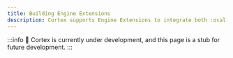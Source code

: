 ```yaml
---
title: Building Engine Extensions
description: Cortex supports Engine Extensions to integrate both :ocal inference engines, and Remote APIs.
---
```


:::info
🚧 Cortex is currently under development, and this page is a stub for future development. 
:::

<!-- 

:::warning
🚧 Cortex.cpp is currently under development. Our documentation outlines the intended behavior of Cortex, which may not yet be fully implemented in the codebase.
:::


This document provides a step-by-step guide to adding a new engine to the Cortex codebase, similar to the `OpenAIEngineExtension`.


## Integrate a New Remote Engine

### Step 1: Create the New Engine Extension

1. Navigate to the `cortex-js/src/extensions` directory.
2. Create a new file named `<new-engine>.engine.ts` (replace `<new-engine>` with the name of your engine).
3. Implement your new engine extension class using the following template:

```typescript
class <NewEngine>EngineExtension extends OAIEngineExtension {
  apiUrl = 'https://api.<new-engine>.com/v1/chat/completions';
  name = '<new-engine>';
  productName = '<New Engine> Inference Engine';
  description = 'This extension enables <New Engine> chat completion API calls';
  version = '0.0.1';
  apiKey?: string;
}
```

:::info
Be sure to replace all placeholders with the appropriate values for your engine.
:::

### Step 2: Register the New Engine

1. Open the `extensions.module.ts` located at `cortex-js/src/extensions/`.

2. Register your new engine in the provider array using the following code:

```typescript
[
    new OpenAIEngineExtension(httpService, configUsecases, eventEmitter),
    //... other remote engines
    new <NewEngine>EngineExtension(httpService, configUsecases, eventEmitter),
]
```

## Explanation of Key Properties and Methods
| **Value**                   | **Description**                                                                                  |
|------------------------------------|--------------------------------------------------------------------------------------------------|
| `apiUrl`                           | This is the URL endpoint for the new engine's API. It is used to make chat completion requests.   |
| `name`                             | This is a unique identifier for the engine. It is used internally to reference the engine.        |
| `productName`                      | This is a human-readable name for the engine. It is used for display purposes.                    |
| `description`                      | This provides a brief description of what the engine does. It is used for documentation and display purposes. |
| `version`                          | This indicates the version of the engine extension. It is used for version control and display purposes. |
| `eventEmmitter.on('config.updated')` | This is an event listener that listens for configuration updates. When the configuration for the engine is updated, this listener updates the `apiKey` and the engine's status. |
| `onLoad`                           | This method is called when the engine extension is loaded. It retrieves the engine's configuration (such as the `apiKey`) and sets the engine's status based on whether the `apiKey` is available. |

## Advanced: Transforming Payloads and Responses

Some engines require custom transformations for the payload sent to the API and the response received from the API. This is achieved using the `transformPayload` and `transformResponse` methods. These methods allow you to modify the data structure to match the specific requirements of the engine.

### `transformPayload`

The `transformPayload` method is used to transform the data before sending it to the engine's API. This method takes the original payload and modifies it as needed.

**Example: Anthropic Engine**

In the Anthropic Engine, the `transformPayload` method extracts the system message and other messages, and includes additional parameters like `model`, `stream`, and `max_tokens`.

### `transformResponse`

The `transformResponse` method is used to transform the data received from the engine's API. This method processes the response and converts it into a format that the application can use.

**Example: Anthropic Engine**

In the Anthropic Engine, the `transformResponse` method handles both stream and non-stream responses. It processes the response data and converts it into a standardized format.
 -->
